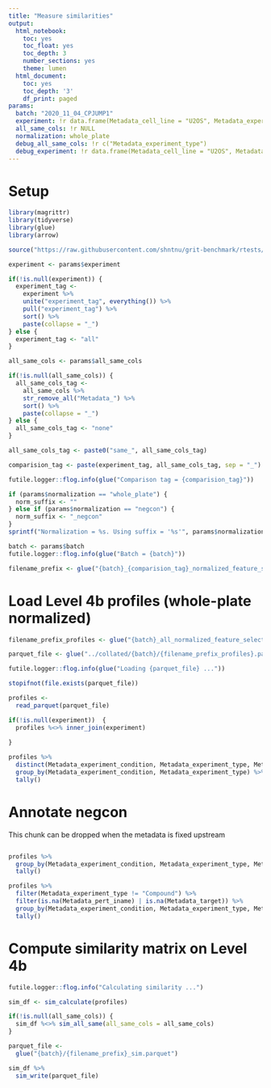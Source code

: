 ```yaml
---
title: "Measure similarities"
output:
  html_notebook:
    toc: yes
    toc_float: yes
    toc_depth: 3
    number_sections: yes
    theme: lumen
  html_document:
    toc: yes
    toc_depth: '3'
    df_print: paged
params:
  batch: "2020_11_04_CPJUMP1"
  experiment: !r data.frame(Metadata_cell_line = "U2OS", Metadata_experiment_condition = "Standard")
  all_same_cols: !r NULL
  normalization: whole_plate
  debug_all_same_cols: !r c("Metadata_experiment_type")
  debug_experiment: !r data.frame(Metadata_cell_line = "U2OS", Metadata_timepoint = "48", Metadata_experiment_type = "Compound", Metadata_experiment_condition = "Standard")
---
```


# Setup

```r
library(magrittr)
library(tidyverse)
library(glue)
library(arrow)
```


```r
source("https://raw.githubusercontent.com/shntnu/grit-benchmark/rtests/R/cytominer-eval.R")
```


```r
experiment <- params$experiment

if(!is.null(experiment)) {
  experiment_tag <-
    experiment %>%
    unite("experiment_tag", everything()) %>%
    pull("experiment_tag") %>%
    sort() %>%
    paste(collapse = "_")
} else {
  experiment_tag <- "all"
}

all_same_cols <- params$all_same_cols

if(!is.null(all_same_cols)) {
  all_same_cols_tag <-
    all_same_cols %>%
    str_remove_all("Metadata_") %>%
    sort() %>%
    paste(collapse = "_")
} else {
  all_same_cols_tag <- "none"
}

all_same_cols_tag <- paste0("same_", all_same_cols_tag)

comparision_tag <- paste(experiment_tag, all_same_cols_tag, sep = "_")

futile.logger::flog.info(glue("Comparison tag = {comparision_tag}"))
```


```r
if (params$normalization == "whole_plate") {
  norm_suffix <- ""
} else if (params$normalization == "negcon") {
  norm_suffix <- "_negcon"
}
sprintf("Normalization = %s. Using suffix = '%s'", params$normalization, norm_suffix)
```

```r
batch <- params$batch
futile.logger::flog.info(glue("Batch = {batch}"))
```

```r
filename_prefix <- glue("{batch}_{comparision_tag}_normalized_feature_select_outlier_trimmed{norm_suffix}")
```

# Load Level 4b profiles (whole-plate normalized)

```r
filename_prefix_profiles <- glue("{batch}_all_normalized_feature_select_outlier_trimmed{norm_suffix}")

parquet_file <- glue("../collated/{batch}/{filename_prefix_profiles}.parquet")

futile.logger::flog.info(glue("Loading {parquet_file} ..."))

stopifnot(file.exists(parquet_file))

profiles <-
  read_parquet(parquet_file) 

if(!is.null(experiment))  {
  profiles %<>% inner_join(experiment)
  
}

profiles %>%
  distinct(Metadata_experiment_condition, Metadata_experiment_type, Metadata_Plate) %>%
  group_by(Metadata_experiment_condition, Metadata_experiment_type) %>%
  tally()
```

# Annotate negcon

This chunk can be dropped when the metadata is fixed upstream

```r

```


```r
profiles %>%
  group_by(Metadata_experiment_condition, Metadata_experiment_type, Metadata_pert_or_negcon, Metadata_negcon_control_type_trimmed) %>%
  tally()
```


```r
profiles %>%
  filter(Metadata_experiment_type != "Compound") %>%
  filter(is.na(Metadata_pert_iname) | is.na(Metadata_target)) %>%
  group_by(Metadata_experiment_condition, Metadata_experiment_type, Metadata_pert_or_negcon, Metadata_pert_iname, Metadata_target) %>%
  tally()
```


# Compute similarity matrix on Level 4b

```r
futile.logger::flog.info("Calculating similarity ...")

sim_df <- sim_calculate(profiles)

if(!is.null(all_same_cols)) {
  sim_df %<>% sim_all_same(all_same_cols = all_same_cols)
}

parquet_file <- 
  glue("{batch}/{filename_prefix}_sim.parquet")

sim_df %>%
  sim_write(parquet_file)
```


